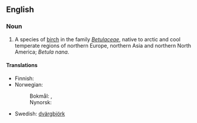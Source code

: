 ==English==

===Noun===
{{en-noun|sg=[[dwarf]] [[birch]]|dwarf birches}}

# A species of [[birch]] in the family ''[[Betulaceae]]'', native to arctic and cool temperate regions of northern Europe, northern Asia and northern North America; ''Betula nana''.

====Translations====
{{trans-top|dwarf birch}}
* Finnish: {{t-|fi|vaivaiskoivu}}
* Norwegian:
*: Bokmål: {{t-|no|dvergbjørk|m|f}}, {{t|no|dvergbjerk|m|f}}
*: Nynorsk: {{t-|nn|dvergbjørk|m|f|xs=Norwegian Nynorsk}}
{{trans-mid}}
* Swedish: [[dvärgbjörk]] {{c}}
{{trans-bottom}}